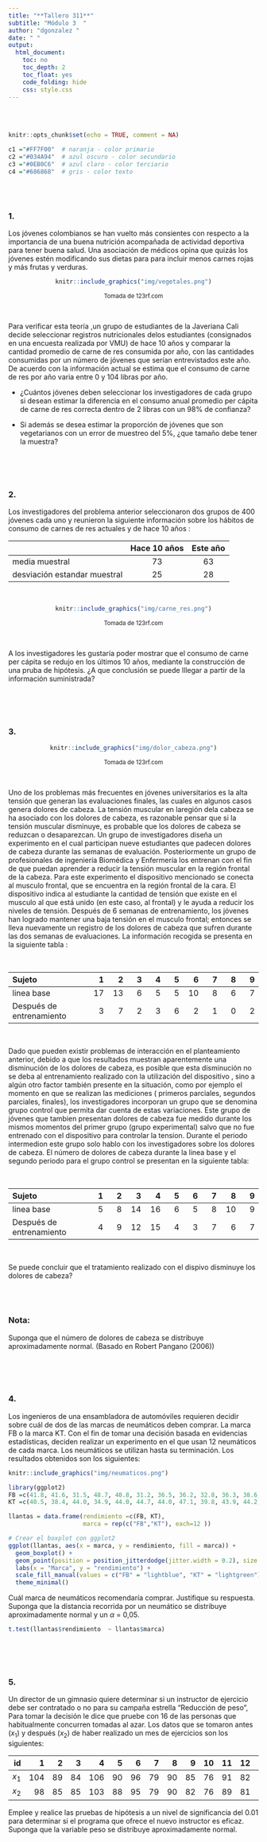 ```yaml
---
title: "**Tallero 311**"
subtitle: "Módulo 3  "
author: "dgonzalez "
date: " "
output:
  html_document:
    toc: no
    toc_depth: 2
    toc_float: yes
    code_folding: hide
    css: style.css
---
```


<br/><br/>

```r
knitr::opts_chunk$set(echo = TRUE, comment = NA)

c1 ="#FF7F00"  # naranja - color primario 
c2 ="#034A94"  # azul oscuro - color secundario
c3 ="#0EB0C6"  # azul claro - color terciario
c4 ="#686868"  # gris - color texto
```


<br/><br/>

### **1.** 

Los jóvenes colombianos se han vuelto más consientes con respecto a la importancia de una buena nutrición acompañada de actividad deportiva para tener buena salud. Una asociación de médicos opina que quizás los jóvenes estén modificando sus dietas para para incluir menos carnes rojas y más frutas y verduras. 

<center>
```r
knitr::include_graphics("img/vegetales.png")
```
<sub> Tomada de  123rf.com </sub>
</center>

<br/>

Para verificar esta teoría ,un grupo de estudiantes de la Javeriana Cali decide seleccionar registros nutricionales delos estudiantes (consignados en una encuesta realizada por VMU) de hace 10 años y comparar la cantidad promedio de carne de res consumida por año, con las cantidades consumidas por un número de jóvenes que serían entrevistados este año. De acuerdo con  la información actual se estima que el consumo de carne de res por año varia entre 0 y 104  libras por año. 

* ¿Cuántos jóvenes deben seleccionar los investigadores de cada grupo si desean estimar la diferencia en el consumo anual promedio per cápita de carne de res correcta dentro  de 2 libras con un 98% de confianza?

* Si además se desea estimar la proporción de jóvenes que son vegetarianos con un error de muestreo del 5%, ¿que tamaño debe tener la muestra?

<br/><br/><br/>

### **2.**

Los investigadores del problema anterior seleccionaron  dos grupos de 400 jóvenes cada uno y reunieron la siguiente información sobre los hábitos de consumo de carnes de res actuales y de hace 10 años :

|                    |  Hace 10 años  | Este año       |
|:-------------------|:--------------:|:--------------:|
| media muestral     |       73       |  63            |
| desviación estandar muestral |  25  |  28            |


<br/>
<center>
```r
knitr::include_graphics("img/carne_res.png")
```
<sub> Tomada de  123rf.com </sub>
</center>
<br/>

A los investigadores les gustaría poder mostrar que el consumo de carne per cápita se redujo en los últimos 10 años, mediante la construcción de una pruba de hipótesis. ¿A que conclusión se puede lllegar a partir de la información suministrada?


<br/><br/><br/>

### **3.**


<center>
```r
knitr::include_graphics("img/dolor_cabeza.png")
```
<sub> Tomada de  123rf.com </sub>
</center>
<br/>

Uno de los problemas más frecuentes en jóvenes universitarios es la alta tensión que generan las evaluaciones finales, las cuales en algunos casos genera dolores de cabeza. La tensión muscular en laregión dela cabeza se ha asociado con los dolores de cabeza, es razonable pensar que si la tensión muscular disminuye, es probable que los dolores de cabeza se reduzcan o desaparezcan. Un grupo de investigadores diseña un experimento en el cual participan nueve estudiantes que padecen dolores de cabeza durante las semanas de evaluación. Posteriormente un grupo de profesionales de ingeniería Biomédica y Enfermería los entrenan con el fin de que puedan aprender a reducir la tensión muscular en la región frontal de la cabeza. Para este experimento el dispositivo mencionado se conecta al musculo frontal, que se encuentra en la región frontal de la cara. El dispositivo indica al estudiante la cantidad de tensión que existe en el musculo al que está unido (en este caso, al frontal) y le ayuda a reducir los niveles de tensión.  Después de 6 semanas de entrenamiento, los jóvenes han logrado mantener una baja tensión en el musculo frontal; entonces se lleva nuevamente un registro de los dolores de cabeza que sufren durante las dos semanas de evaluaciones.  La información recogida se presenta en la siguiente tabla :

<br/>

|Sujeto                  |   1  |   2  |  3   |  4   |  5   |  6   |   7  |   8  |  9   |
|:-----------------------|-----:|-----:|-----:|-----:|-----:|-----:|-----:|-----:|-----:|
|linea base              |  17  |  13  |  6   | 5    |  5   | 10   | 8    | 6    |  7   |
|Después de entrenamiento|   3  |   7  |  2   | 3    |  6   |  2   |  1   |  0   |  2   |

<br/>

Dado que pueden existir problemas de interacción en el planteamiento anterior, debido a que los resultados muestran aparentemente una disminución de los dolores de cabeza, es posible que esta disminución no se deba al entrenamiento realizado con la utilización del dispositivo , sino a algún otro factor también presente en la situación, como por ejemplo el momento en que se realizan las mediciones ( primeros parciales, segundos parciales, finales), los investigadores incorporan un grupo que se denomina grupo control que permita dar cuenta de estas variaciones. Este grupo de jóvenes que  tambien presentan dolores de cabeza fue medido durante los mismos momentos del primer grupo (grupo experimental) salvo que no fue entrenado con el dispositivo para controlar la tension. Durante el periodo intermedion este grupo solo hablo con los investigadores sobre los dolores de cabeza. El número de dolores de cabeza durante la linea base y el segundo periodo para el grupo control se presentan en la siguiente tabla:

<br/>

|Sujeto                  |   1  |   2  |  3   |  4   |  5   |  6   |   7  |   8  |  9   |
|:-----------------------|-----:|-----:|-----:|-----:|-----:|-----:|-----:|-----:|-----:|
|linea base              |   5  |   8  |  14  |  16  |  6   |  5   |   8  |  10  |  9   |
|Después de entrenamiento|   4  |   9  |  12  |  15  |  4   | 3    |  7   | 6    |    7 |

<br/>

Se puede concluir que el tratamiento realizado con el dispivo disminuye los dolores de cabeza? 

<br/><br/>

### **Nota:**

Suponga que el número de dolores de cabeza se distribuye aproximadamente normal. (Basado  en Robert Pangano (2006))


<br/><br/><br/>

### **4.**


Los ingenieros de una ensambladora de automóviles requieren decidir sobre cuál de dos de las marcas de neumáticos deben comprar. La marca FB o la marca KT. Con el fin de tomar una decisión basada en evidencias estadísticas, deciden realizar un experimento en el que usan 12 neumáticos de cada marca. Los neumáticos se utilizan hasta su terminación. Los resultados obtenidos son los siguientes:


```r
knitr::include_graphics("img/neumaticos.png")
```

```r
library(ggplot2)
FB =c(41.8, 41.6, 31.5, 48.7, 40.8, 31.2, 36.5, 36.2, 32.8, 36.3, 38.6, 30.5)
KT =c(40.5, 38.4, 44.0, 34.9, 44.0, 44.7, 44.0, 47.1, 39.8, 43.9, 44.2, 40.2)

llantas = data.frame(rendimiento =c(FB, KT),
                     marca = rep(c("FB","KT"), each=12 ))

# Crear el boxplot con ggplot2
ggplot(llantas, aes(x = marca, y = rendimiento, fill = marca)) +
  geom_boxplot() +
  geom_point(position = position_jitterdodge(jitter.width = 0.2), size = 3) +
  labs(x = "Marca", y = "rendimiento") +
  scale_fill_manual(values = c("FB" = "lightblue", "KT" = "lightgreen")) +
  theme_minimal()


```


Cuál marca de neumáticos recomendaría comprar. Justifique su respuesta. Suponga que la distancia recorrida por un neumático se distribuye aproximadamente normal y un $\alpha$ = 0,05.

```r
t.test(llantas$rendimiento  ~ llantas$marca)
```


<br/><br/><br/>

### **5.**

Un director de un gimnasio quiere determinar si un instructor de ejercicio debe ser contratado o no para su campaña estrella “Reducción de peso”, Para tomar la decisión le dice que pruebe con 16 de las personas que habitualmente concurren tomadas al azar. Los datos que se tomaron antes ($x_{1}$) y después ($x_{2}$) de haber realizado un mes de ejercicios son los siguientes:
	
|id     | 1  | 2  |  3 | 4  | 5  | 6  | 7  | 8  | 9  | 10 | 11 | 12 | 13 | 14 | 15 | 16 |
|------:|---:|---:|---:|---:|---:|---:|---:|---:|---:|---:|---:|---:|---:|---:|---:|---:|                 
|$x_{1}$|104 | 89 | 84 | 106| 90 | 96 | 79 | 90 | 85 | 76 | 91 | 82 | 100| 89 | 121| 72 | 
|$x_{2}$| 98 | 85 | 85 | 103| 88 | 95 | 79 | 90 | 82 | 76 | 89 | 81 |  99| 86 | 111| 70 | 


Emplee y realice las pruebas de hipótesis a un nivel de significancia del 0.01 para determinar si el programa que ofrece el nuevo instructor es eficaz. Suponga que la variable peso se distribuye aproximadamente normal.

